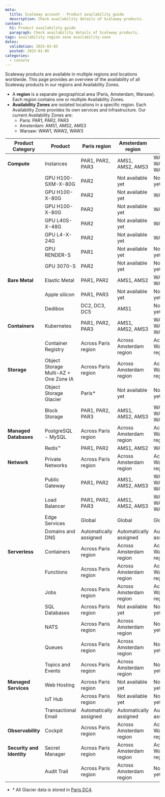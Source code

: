 ```yaml
---
meta:
  title: Scaleway account - Product availability guide
  description: Check availability details of Scaleway products.
content:
  h1: Product availability guide
  paragraph: Check availability details of Scaleway products.
tags: availability region zone availability-zone
dates:
  validation: 2025-03-05
  posted: 2023-01-05
categories:
  - console
---
```


Scaleway products are available in multiple regions and locations worldwide. This page provides an overview of the availability of all Scaleway products in our regions and Availability Zones.

* A **region** is a separate geographical area (Paris, Amsterdam, Warsaw). Each region contains one or multiple Availability Zones.
* **Availability Zones** are isolated locations in a specific region. Each Availability Zone provides its own services and infrastructure. Our current Availability Zones are:
    * Paris: PAR1, PAR2, PAR3
    * Amsterdam: AMS1, AMS2, AMS3
    * Warsaw: WAW1, WAW2, WAW3

| Product Category          | Product                               | Paris region           | Amsterdam region        | Warsaw region          |
|---------------------------|---------------------------------------|------------------------|-------------------------|------------------------|
| **Compute**               | Instances                             | PAR1, PAR2, PAR3       | AMS1, AMS2, AMS3        | WAW1, WAW2, WAW3       |
|                           | GPU H100-SXM-X-80G                    | PAR2                   | Not available yet       | Not available yet      |
|                           | GPU H100-X-80G                        | PAR2                   | Not available yet       | WAW2                   |
|                           | GPU H100-X-80G                        | PAR2                   | Not available yet       | WAW2                   |
|                           | GPU L40S-X-48G                        | PAR2                   | Not available yet       | WAW2                   |
|                           | GPU L4-X-24G                          | PAR2                   | Not available yet       | WAW2                   |
|                           | GPU RENDER-S                          | PAR1                   | Not available yet       | Not available yet      |
|                           | GPU 3070-S                            | PAR2                   | Not available yet       | Not available yet      |
| **Bare Metal**            | Elastic Metal                         | PAR1, PAR2             | AMS1, AMS2              | WAW2, WAW3             |
|                           | Apple silicon                         | PAR1, PAR3             | Not available yet       | Not available yet      |
|                           | Dedibox                               | DC2, DC3, DC5          | AMS1                    | Not available yet      |
| **Containers**            | Kubernetes                            | PAR1, PAR2, PAR3       | AMS1, AMS2, AMS3        | WAW1, WAW2, WAW3       |
|                           | Container Registry                    | Across Paris region    | Across Amsterdam region | Across Warsaw region   |
| **Storage**               | Object Storage Multi-AZ + One Zone IA | Across Paris region    | Across Amsterdam region | Across Warsaw region   |
|                           | Object Storage Glacier                | Paris*                 | Not available yet       | Not available yet      |
|                           | Block Storage                         | PAR1, PAR2, PAR3       | AMS1, AMS2, AMS3        | WAW1, WAW2, WAW3       |
| **Managed Databases**     | PostgreSQL - MySQL                    | Across Paris region    | Across Amsterdam region | Across Warsaw region   |
|                           | Redis™                                | PAR1, PAR2             | AMS1, AMS2              | WAW1                   |
| **Network**               | Private Networks                      | Across Paris region    | Across Amsterdam region | Across Warsaw region   |
|                           | Public Gateway                        | PAR1, PAR2             | AMS1, AMS2, AMS3        | WAW1, WAW2, WAW3       |
|                           | Load Balancer                         | PAR1, PAR2, PAR3       | AMS1, AMS2, AMS3        | WAW1, WAW2, WAW3       |
|                           | Edge Services                         | Global                 | Global                  | Global                 |
|                           | Domains and DNS                       | Automatically assigned | Automatically assigned  | Automatically assigned |
| **Serverless**            | Containers                            | Across Paris region    | Across Amsterdam region | Across Warsaw region   |
|                           | Functions                             | Across Paris region    | Across Amsterdam region | Across Warsaw region   |
|                           | Jobs                                  | Across Paris region    | Across Amsterdam region | Across Warsaw region   |
|                           | SQL Databases                         | Across Paris region    | Not available yet       | Not available yet      |
|                           | NATS                                  | Across Paris region    | Across Amsterdam region | Not available yet      |
|                           | Queues                                | Across Paris region    | Across Amsterdam region | Not available yet      |
|                           | Topics and Events                     | Across Paris region    | Across Amsterdam region | Not available yet      |
| **Managed Services**      | Web Hosting                           | Across Paris region    | Not available yet       | Not available yet      |
|                           | IoT Hub                               | Across Paris region    | Not available yet       | Not available yet      |
|                           | Transactional Email                   | Automatically assigned | Automatically assigned  | Automatically assigned |
| **Observability**         | Cockpit                               | Across Paris region    | Across Amsterdam region | Across Warsaw region   |
| **Security and Identity** | Secret Manager                        | Across Paris region    | Across Amsterdam region | Across Warsaw region   |
|                           | Audit Trail                           | Across Paris region    | Across Amsterdam region | Not available yet      |


* \* All Glacier data is stored in [Paris DC4](/object-storage/faq/#why-are-glacier-objects-stored-in-paris-dc4-is-it-accessible-from-buckets-in-all-locations).
